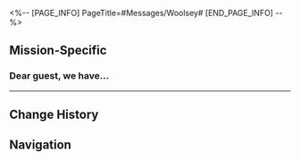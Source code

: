 <%-- [PAGE_INFO]
PageTitle=#Messages/Woolsey#
[END_PAGE_INFO] --%>
{{Messages Infobox
|id        = 118
|image     = NPC Woolsey Icon.png
|type      = NPC
|sender    = Woolsey
|signature = 
|faction   = Others
}}

==Mission-Specific==
===Dear guest, we have...===
{{Messages
|start_condition = 
|text =
:'''Woolsey:''' Dear guest, we have just received information that a highly dangerous contamination source has been detected on your person.
:'''Woolsey:''' Have you picked up a cassette recently? Please hurry to the hotel in the Dreamscape lobby and find me
:{Choice} A scam?
::'''(Trailblazer):''' Are the scam messages all so obvious these days?
::'''Woolsey:''' ...
::'''Woolsey:''' No! This isn't a scam! I'm the Bloodhound Family's head guard!
:{Choice} How do you know?
::'''(Trailblazer):''' I don't even know that I have a contamination source on me. How would you know?
::'''Woolsey:''' We of the Bloodhound Family bear the heavy burden of ensuring Penacony's safety. We have our own ways of detecting contamination
:'''Woolsey:''' I know you must have many questions. I'll explain everything in a little while
:'''Woolsey:''' But the longer you delay, the more harm it will do to you
:'''Woolsey:''' Hurry to the hotel in the Dreamscape. I'll be waiting for you there
}}
----

==Change History==
{{Change History|2.0}}

==Navigation==
{{Messages Navbox}}